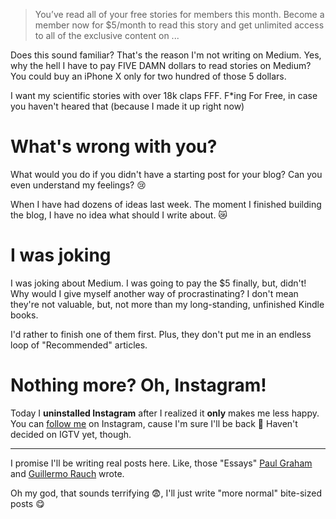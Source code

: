 > You’ve read all of your free stories for members this month. Become a member now for $5/month to read this story and get unlimited access to all of the exclusive content on ...

Does this sound familiar? That's the reason I'm not writing on Medium. Yes, why the hell I have to pay FIVE DAMN dollars to read stories on Medium? You could buy an iPhone X only for two hundred of those 5 dollars.

I want my scientific stories with over 18k claps FFF. F\*ing For Free, in case you haven't heared that (because I made it up right now)

# What's wrong with you?

What would you do if you didn't have a starting post for your blog? Can you even understand my feelings? 😢

When I have had dozens of ideas last week. The moment I finished building the blog, I have no idea what should I write about. 😿

# I was joking

I was joking about Medium. I was going to pay the $5 finally, but, didn't! Why would I give myself another way of procrastinating? I don't mean they're not valuable, but, not more than my long-standing, unfinished Kindle books.

I'd rather to finish one of them first. Plus, they don't put me in an endless loop of "Recommended" articles.

# Nothing more? Oh, Instagram!

Today I **uninstalled Instagram** after I realized it **only** makes me less happy. You can [follow me](https://www.instagram.com/m.rajbi/) on Instagram, cause I'm sure I'll be back 🤪 Haven't decided on IGTV yet, though.

---

I promise I'll be writing real posts here. Like, those "Essays" [Paul Graham](http://paulgraham.com/articles.html) and [Guillermo Rauch](https://rauchg.com/essays) wrote.

Oh my god, that sounds terrifying 😨, I'll just write "more normal" bite-sized posts 😋
